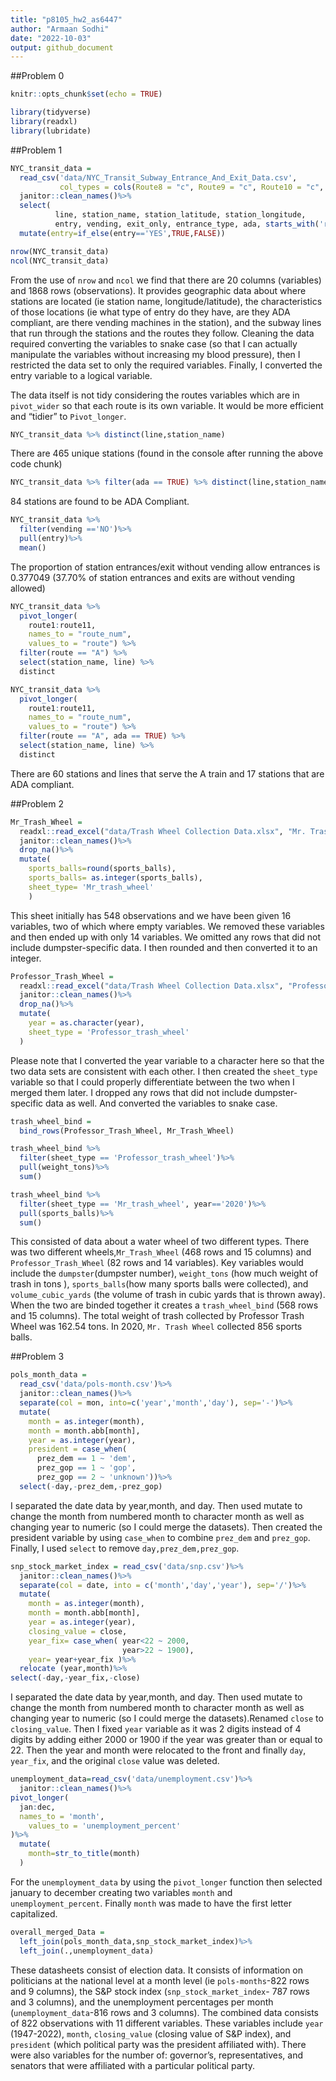```yaml
---
title: "p8105_hw2_as6447"
author: "Armaan Sodhi"
date: "2022-10-03"
output: github_document
---
```


##Problem 0

```r
knitr::opts_chunk$set(echo = TRUE)
```

```r
library(tidyverse)
library(readxl)
library(lubridate)
```

##Problem 1

```r
NYC_transit_data = 
  read_csv('data/NYC_Transit_Subway_Entrance_And_Exit_Data.csv',
           col_types = cols(Route8 = "c", Route9 = "c", Route10 = "c", Route11 = "c")) %>%
  janitor::clean_names()%>%
  select( 
          line, station_name, station_latitude, station_longitude, 
          entry, vending, exit_only, entrance_type, ada, starts_with('route'))%>%
  mutate(entry=if_else(entry=='YES',TRUE,FALSE))

nrow(NYC_transit_data)
ncol(NYC_transit_data)
```

From the use of `nrow` and `ncol` we find that there are 20 columns (variables) and 1868 rows (observations). It provides geographic data about where stations are located (ie station name, longitude/latitude), the characteristics of those locations (ie what type of entry do they have, are they ADA compliant, are there vending machines in the station), and the subway lines that run through the stations and the routes they follow. Cleaning the data required converting the variables to snake case (so that I can actually manipulate the variables without increasing my blood pressure), then I restricted the data set to only the required variables. Finally, I converted the entry variable to a logical variable.

The data itself is not tidy considering the routes variables which are in `pivot_wider` so that each route is its own variable. It would be more efficient and "tidier" to `Pivot_longer`.

```r
NYC_transit_data %>% distinct(line,station_name)
```

There are 465 unique stations (found in the console after running the above code chunk)

```r
NYC_transit_data %>% filter(ada == TRUE) %>% distinct(line,station_name)
```

84 stations are found to be ADA Compliant.

```r
NYC_transit_data %>% 
  filter(vending =='NO')%>%
  pull(entry)%>%
  mean()
```

The proportion of station entrances/exit without vending allow entrances is 0.377049 (37.70% of station entrances and exits are without vending allowed)

```r
NYC_transit_data %>% 
  pivot_longer(
    route1:route11,
    names_to = "route_num",
    values_to = "route") %>% 
  filter(route == "A") %>% 
  select(station_name, line) %>% 
  distinct

NYC_transit_data %>% 
  pivot_longer(
    route1:route11,
    names_to = "route_num",
    values_to = "route") %>% 
  filter(route == "A", ada == TRUE) %>% 
  select(station_name, line) %>% 
  distinct
```

There are 60 stations and lines that serve the A train and 17 stations that are ADA compliant.

##Problem 2

```r
Mr_Trash_Wheel = 
  readxl::read_excel("data/Trash Wheel Collection Data.xlsx", "Mr. Trash Wheel", range = "A2:N549")%>%
  janitor::clean_names()%>%
  drop_na()%>%
  mutate(
    sports_balls=round(sports_balls),
    sports_balls= as.integer(sports_balls),
    sheet_type= 'Mr_trash_wheel'
    )
```

This sheet initially has 548 observations and we have been given 16 variables, two of which where empty variables. We removed these variables and then ended up with only 14 variables. We omitted any rows that did not include dumpster-specific data. I then rounded and then converted it to an integer.

```r
Professor_Trash_Wheel = 
  readxl::read_excel("data/Trash Wheel Collection Data.xlsx", "Professor Trash Wheel", range = "A2:M96")%>%
  janitor::clean_names()%>%
  drop_na()%>%
  mutate(
    year = as.character(year),
    sheet_type = 'Professor_trash_wheel'
  )
```

Please note that I converted the year variable to a character here so that the two data sets are consistent with each other. I then created the `sheet_type` variable so that I could properly differentiate between the two when I merged them later. I dropped any rows that did not include dumpster-specific data as well. And converted the variables to snake case.

```r
trash_wheel_bind =
  bind_rows(Professor_Trash_Wheel, Mr_Trash_Wheel)
```

```r
trash_wheel_bind %>% 
  filter(sheet_type == 'Professor_trash_wheel')%>%
  pull(weight_tons)%>%
  sum()
```

```r
trash_wheel_bind %>% 
  filter(sheet_type == 'Mr_trash_wheel', year=='2020')%>%
  pull(sports_balls)%>%
  sum()
```

This consisted of data about a water wheel of two different types. There was two different wheels,`Mr_Trash_Wheel` (468 rows and 15 columns) and `Professor_Trash_Wheel` (82 rows and 14 variables). Key variables would include the `dumpster`(dumpster number), `weight_tons` (how much weight of trash in tons ), `sports_balls`(how many sports balls were collected), and `volume_cubic_yards` (the volume of trash in cubic yards that is thrown away). When the two are binded together it creates a `trash_wheel_bind` (568 rows and 15 columns). The total weight of trash collected by Professor Trash Wheel was 162.54 tons. In 2020, `Mr. Trash Wheel` collected 856 sports balls.

##Problem 3

```r
pols_month_data = 
  read_csv('data/pols-month.csv')%>%
  janitor::clean_names()%>%
  separate(col = mon, into=c('year','month','day'), sep='-')%>%
  mutate(
    month = as.integer(month),
    month = month.abb[month],
    year = as.integer(year),
    president = case_when( 
      prez_dem == 1 ~ 'dem',
      prez_gop == 1 ~ 'gop',
      prez_gop == 2 ~ 'unknown'))%>%
  select(-day,-prez_dem,-prez_gop)
```

I separated the date data by year,month, and day. Then used mutate to change the month from numbered month to character month as well as changing year to numeric (so I could merge the datasets). Then created the president variable by using `case_when` to combine `prez_dem` and `prez_gop`. Finally, I used `select` to remove `day,prez_dem,prez_gop`.

```r
snp_stock_market_index = read_csv('data/snp.csv')%>%
  janitor::clean_names()%>%
  separate(col = date, into = c('month','day','year'), sep='/')%>%
  mutate(
    month = as.integer(month),
    month = month.abb[month],
    year = as.integer(year),
    closing_value = close,
    year_fix= case_when( year<22 ~ 2000,
                         year>22 ~ 1900),
    year= year+year_fix )%>%
  relocate (year,month)%>%
select(-day,-year_fix,-close)
```

I separated the date data by year,month, and day. Then used mutate to change the month from numbered month to character month as well as changing year to numeric (so I could merge the datasets).Renamed `close` to `closing_value`. Then I fixed `year` variable as it was 2 digits instead of 4 digits by adding either 2000 or 1900 if the year was greater than or equal to 22. Then the year and month were relocated to the front and finally `day`, `year_fix`, and the original `close` value was deleted.

```r
unemployment_data=read_csv('data/unemployment.csv')%>%
  janitor::clean_names()%>%
pivot_longer(
  jan:dec,
  names_to = 'month', 
    values_to = 'unemployment_percent'
)%>%
  mutate(
    month=str_to_title(month)
  )

```

For the `unemployment_data` by using the `pivot_longer` function then selected january to december creating two variables `month` and `unemployment_percent`. Finally `month` was made to have the first letter capitalized.

```r
overall_merged_Data =
  left_join(pols_month_data,snp_stock_market_index)%>%
  left_join(.,unemployment_data)
```

These datasheets consist of election data. It consists of information on politicians at the national level at a month level (ie `pols-months`-822 rows and 9 columns), the S&P stock index (`snp_stock_market_index`- 787 rows and 3 columns), and the unemployment percentages per month (`unemployment_data`-816 rows and 3 columns). The combined data consists of 822 observations with 11 different variables. These variables include `year` (1947-2022), `month`, `closing_value` (closing value of S&P index), and `president` (which political party was the president affiliated with). There were also variables for the number of: governor's, representatives, and senators that were affiliated with a particular political party.
